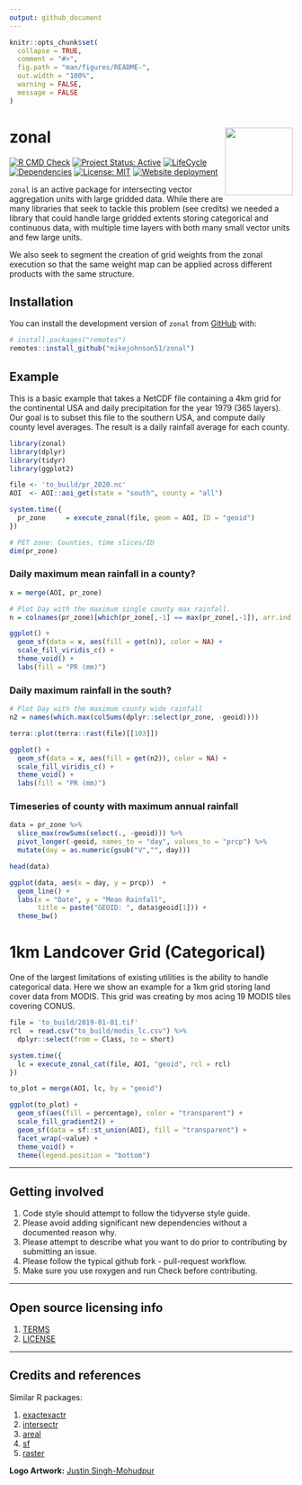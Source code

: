```yaml
---
output: github_document
---
```


<!-- README.md is generated from README.Rmd. Please edit that file -->

```r
knitr::opts_chunk$set(
  collapse = TRUE,
  comment = "#>",
  fig.path = "man/figures/README-",
  out.width = "100%",
  warning = FALSE,
  message = FALSE
)
```

# zonal <img src="man/figures/logo.png" align="right" alt="" width="120" />

<!-- badges: start -->
[![R CMD Check](https://github.com/mikejohnson51/zonal/actions/workflows/R-CMD-check.yaml/badge.svg)](https://github.com/mikejohnson51/zonal/actions/workflows/R-CMD-check.yaml)
[![Project Status: Active](https://www.repostatus.org/badges/latest/active.svg)](https://www.repostatus.org/#active)
[![LifeCycle](man/figures/lifecycle/lifecycle-experimental.svg)](https://lifecycle.r-lib.org/articles/stages.html#experimental)
[![Dependencies](https://img.shields.io/badge/dependencies-7/30-orange?style=flat)](#)
[![License: MIT](https://img.shields.io/badge/License-MIT-yellow.svg)](https://choosealicense.com/licenses/mit/)
[![Website deployment](https://github.com/mikejohnson51/zonal/actions/workflows/pkgdown.yaml/badge.svg)](https://github.com/mikejohnson51/zonal/actions/workflows/pkgdown.yaml)
<!-- badges: end -->

`zonal` is an active package for intersecting vector aggregation units with large gridded data. While there are many libraries that seek to tackle this problem (see credits) we needed a library that could handle large gridded extents storing categorical and continuous data, with multiple time layers with both many small vector units and few large units.

We also seek to segment the creation of grid weights from the zonal execution so that the same weight map can be applied across different products with the same structure.

## Installation

You can install the development version of `zonal` from [GitHub](https://github.com/) with:

``` r
# install.packages("remotes")
remotes::install_github("mikejohnson51/zonal")
```
## Example

This is a basic example that takes a NetCDF file containing a 4km grid for the continental USA and daily precipitation for the year 1979 (365 layers). Our goal is to subset this file to the southern USA, and compute daily county level averages. The result is a daily rainfall average for each county.

```r
library(zonal)
library(dplyr)
library(tidyr)
library(ggplot2)

file <- 'to_build/pr_2020.nc'
AOI  <- AOI::aoi_get(state = "south", county = "all") 

system.time({
  pr_zone     = execute_zonal(file, geom = AOI, ID = "geoid")
})

# PET zone: Counties, time slices/ID
dim(pr_zone)
```

### Daily maximum mean rainfall in a county?

```r
x = merge(AOI, pr_zone)

# Plot Day with the maximum single county max rainfall.
n = colnames(pr_zone)[which(pr_zone[,-1] == max(pr_zone[,-1]), arr.ind = TRUE)[2] + 1]

ggplot() + 
  geom_sf(data = x, aes(fill = get(n)), color = NA) + 
  scale_fill_viridis_c() + 
  theme_void() + 
  labs(fill = "PR (mm)")
```

### Daily maximum rainfall in the south?

```r
# Plot Day with the maximum county wide rainfall
n2 = names(which.max(colSums(dplyr::select(pr_zone, -geoid))))

terra::plot(terra::rast(file)[[103]])

ggplot() + 
  geom_sf(data = x, aes(fill = get(n2)), color = NA) + 
  scale_fill_viridis_c() + 
  theme_void() + 
  labs(fill = "PR (mm)")
```

### Timeseries of county with maximum annual rainfall

```r
data = pr_zone %>% 
  slice_max(rowSums(select(., -geoid))) %>% 
  pivot_longer(-geoid, names_to = "day", values_to = "prcp") %>% 
  mutate(day = as.numeric(gsub("V","", day)))

head(data)
```

```r
ggplot(data, aes(x = day, y = prcp))  + 
  geom_line() + 
  labs(x = "Date", y = "Mean Rainfall",
       title = paste("GEOID: ", data$geoid[1])) +
  theme_bw()
```

# 1km Landcover Grid (Categorical)

One of the largest limitations of existing utilities is the ability to handle categorical data. Here we show an example for a 1km grid storing land cover data from MODIS. This grid was creating by mos acing 19 MODIS tiles covering CONUS.

```r
file = 'to_build/2019-01-01.tif'
rcl  = read.csv("to_build/modis_lc.csv") %>% 
  dplyr::select(from = Class, to = short)

system.time({
  lc = execute_zonal_cat(file, AOI, "geoid", rcl = rcl)
})
```

```r
to_plot = merge(AOI, lc, by = "geoid")

ggplot(to_plot) + 
  geom_sf(aes(fill = percentage), color = "transparent") + 
  scale_fill_gradient2() +
  geom_sf(data = sf::st_union(AOI), fill = "transparent") + 
  facet_wrap(~value) + 
  theme_void() + 
  theme(legend.position = "bottom")
```

----

## Getting involved

1. Code style should attempt to follow the tidyverse style guide.
2. Please avoid adding significant new dependencies without a documented reason why.
3. Please attempt to describe what you want to do prior to contributing by submitting an issue.
4. Please follow the typical github fork - pull-request workflow.
5. Make sure you use roxygen and run Check before contributing.

----

## Open source licensing info
1. [TERMS](TERMS.md)
2. [LICENSE](LICENSE)

----

## Credits and references

Similar R packages:

1. [exactexactr](https://github.com/isciences/exactextractr)
2. [intersectr](https://github.com/USGS-R/intersectr)
3. [areal](https://github.com/slu-openGIS/areal)
4. [sf](https://github.com/r-spatial/sf)
5. [raster](https://github.com/rspatial/raster)

**Logo Artwork:** [Justin Singh-Mohudpur](https://www.justinsingh.me/about/)
